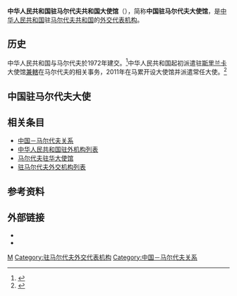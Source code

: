 {{Infobox diplomatic mission
| name= 中华人民共和国<br>驻马尔代夫共和国大使馆<br><small>{{lang|en|Embassy of the People's Republic of China in the Republic of Maldives}}</small><br>[[File:National_Emblem_of_the_People's_Republic_of_China.svg|100px]]
| image= 
| address =H.Nookurikeela, Dhunbugas Magu<ref>{{Cite web |url=http://mv.china-embassy.org/chn/sgxx/lxwm/ |title=中国驻马尔代夫大使馆官网首页>使馆信息>联系我们 |access-date=2021-01-14 |archive-date=2019-09-12 |archive-url=https://web.archive.org/web/20190912051556/http://mv.china-embassy.org/chn/sgxx/lxwm/ }}</ref>
|location= {{flag|Maldives}}[[马累|马累]]
| ambassador= [[王立新_(1972年)|王立新]]
| department={{flagicon|PRC}} [[中华人民共和国外交部|中华人民共和国外交部]]
| website=[http://mv.china-embassy.gov.cn/chn/ 中国驻马尔代夫大使馆]
}}
'''中华人民共和国驻马尔代夫共和国大使馆'''（{{lang-en|Embassy of the People's Republic of China in the Republic of Maldives}}），简称'''中国驻马尔代夫大使馆'''，是[[中华人民共和国|中华人民共和国]]驻[[马尔代夫共和国|马尔代夫共和国]]的[[外交代表机构|外交代表机构]]。

== 历史 ==
中华人民共和国与马尔代夫於1972年建交。<ref name="chd">{{Cite web |url=http://www.chinadaily.com.cn/world/2009-08/19/content_8589136.htm |title=存档副本 |accessdate=2015-03-21 |archive-date=2015-09-24 |archive-url=https://web.archive.org/web/20150924135633/http://www.chinadaily.com.cn/world/2009-08/19/content_8589136.htm |dead-url=no }}</ref>中华人民共和国起初派遣驻[[斯里兰卡|斯里兰卡]]大使馆[[兼轄|兼轄]]在马尔代夫的相关事务，2011年在马累开设大使馆并派遣常任大使。<ref>{{Cite web |url=https://www.fmprc.gov.cn/web/gjhdq_676201/gj_676203/yz_676205/1206_676692/1206x2_676712/t868944.shtml |title=新任驻马尔代夫大使余洪耀向马总统纳希德递交国书 |accessdate=2019-01-24 |archive-date=2019-01-25 |archive-url=https://web.archive.org/web/20190125020613/https://www.fmprc.gov.cn/web/gjhdq_676201/gj_676203/yz_676205/1206_676692/1206x2_676712/t868944.shtml |dead-url=no }}</ref>

== 中国驻马尔代夫大使 ==
{{main|中国驻马尔代夫大使列表}}

==相关条目==
*[[中国－马尔代夫关系|中国－马尔代夫关系]]
*[[中华人民共和国驻外机构列表|中华人民共和国驻外机构列表]]
*[[马尔代夫驻华大使馆|马尔代夫驻华大使馆]]
*[[驻马尔代夫外交机构列表|驻马尔代夫外交机构列表]]

==参考资料==
{{portal box|国际关系|中国}}
{{Reflist}}

==外部链接==
* {{Official Website|http://mv.china-embassy.gov.cn/chn/|中华人民共和国驻马尔代夫共和国大使馆官方网站}}{{zh-hans icon}}{{en icon}}
* {{Twitter|chinaembassy_mv}}

{{中华人民共和国驻外机构}}

[[Category:中华人民共和国驻外机构|M]]
[[Category:驻马尔代夫外交代表机构|Category:驻马尔代夫外交代表机构]]
[[Category:中国－马尔代夫关系|Category:中国－马尔代夫关系]]